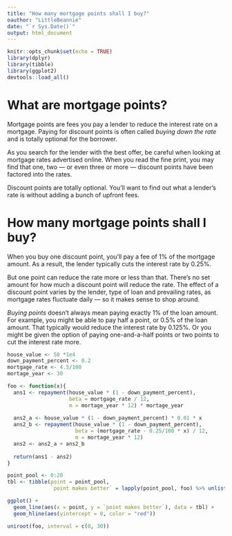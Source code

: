 ```yaml
---
title: "How many mortgage points shall I buy?"
oauthor: "LittleBeannie"
date: "`r Sys.Date()`"
output: html_document
---
```


```r
knitr::opts_chunk$set(echo = TRUE)
library(dplyr)
library(tibble)
library(ggplot2)
devtools::load_all()
```

# What are mortgage points?

Mortgage points are fees you pay a lender to reduce the interest rate on a mortgage. Paying for discount points is often called *buying down the rate* and is totally optional for the borrower.

As you search for the lender with the best offer, be careful when looking at mortgage rates advertised online. When you read the fine print, you may find that one, two — or even three or more — discount points have been factored into the rates.

Discount points are totally optional. You'll want to find out what a lender's rate is without adding a bunch of upfront fees.

# How many mortgage points shall I buy?

When you buy one discount point, you’ll pay a fee of 1% of the mortgage amount. As a result, the lender typically cuts the interest rate by 0.25\%.

But one point can reduce the rate more or less than that. There’s no set amount for how much a discount point will reduce the rate. The effect of a discount point varies by the lender, type of loan and prevailing rates, as mortgage rates fluctuate daily — so it makes sense to shop around.

*Buying points* doesn't always mean paying exactly 1% of the loan amount. For example, you might be able to pay half a point, or 0.5% of the loan amount. That typically would reduce the interest rate by 0.125%. Or you might be given the option of paying one-and-a-half points or two points to cut the interest rate more.

```r
house_value <- 50 *1e4
down_payment_percent <- 0.2
mortgage_rate <- 4.5/100
mortage_year <- 30
```

```r
foo <- function(x){
  ans1 <- repayment(house_value * (1 - down_payment_percent),               
                    beta = mortgage_rate / 12,     
                    m = mortage_year * 12) * mortage_year
    
  ans2_a <- house_value * (1 - down_payment_percent) * 0.01 * x
  ans2_b <- repayment(house_value * (1 - down_payment_percent),               
                      beta = (mortgage_rate - 0.25/100 * x) / 12,     
                      m = mortage_year * 12) 
  ans2 <- ans2_a + ans2_b
  
  return(ans1 - ans2)
}
```

```r
point_pool <- 0:20
tbl <- tibble(point = point_pool, 
              `point makes better` = lapply(point_pool, foo) %>% unlist())

ggplot() +
  geom_line(aes(x = point, y = `point makes better`), data = tbl) +
  geom_hline(aes(yintercept = 0, color = "red"))
```

```r
uniroot(foo, interval = c(0, 30))
```

